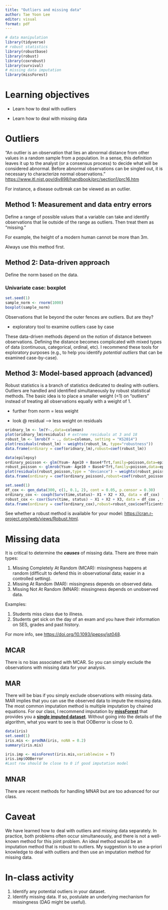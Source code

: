 ```yaml
---
title: "Outliers and missing data"
author: Tae Yoon Lee
editor: visual
format: pdf
---
```


```r
# data manipulation
library(tidyverse)
# robust statistics
library(robustbase)
library(robust)
library(coxrobust)
library(survival)
# missing data imputation
library(missForest)
```

# Learning objectives

-   Learn how to deal with outliers

-   Learn how to deal with missing data

# Outliers

"An outlier is an observation that lies an abnormal distance from other values in a random sample from a population. In a sense, this definition leaves it up to the analyst (or a consensus process) to decide what will be considered abnormal. Before abnormal observations can be singled out, it is necessary to characterize normal observations." <https://www.itl.nist.gov/div898/handbook/prc/section1/prc16.htm>

For instance, a disease outbreak can be viewed as an outlier.

## Method 1: Measurement and data entry errors

Define a range of possible values that a variable can take and identify observations that lie outside of the range as outliers. Then treat them as "missing."

For example, the height of a modern human cannot be more than 3m.

Always use this method first.

## Method 2: Data-driven approach

Define the norm based on the data.

### Univariate case: boxplot

```r
set.seed(1)
sample_norm <- rnorm(1000)
boxplot(sample_norm)
```

Observations that lie beyond the outer fences are outliers. But are they?

-   exploratory tool to examine outliers case by case

These data-driven methods depend on the notion of distance between observations. Defining the distance becomes complicated with mixed types of data (continuous, categorical, ordinal, etc). I recommend these tools for exploratory purposes (e.g., to help you identify *potential outliers* that can be examined case-by-case).

## Method 3: Model-based approach (advanced)

Robust statistics is a branch of statistics dedicated to dealing with outliers. Outliers are handled and identified simultaneously by robust statistical methods. The basic idea is to place a smaller weight (\<1) on "outliers" instead of treating all observations equally with a weight of 1.

-   further from norm = less weight

-   look \@ residual --\> less weight on residuals

```r
oridnary_lm <- lm(Y~.,data=coleman)
plot(oridnary_lm$residuals) # extreme residuals at 3 and 18
robust_lm <- lmrob(Y ~ ., data=coleman, setting = "KS2014")
plot(residuals(robust_lm) ~ weights(robust_lm, type="robustness")) 
data.frame(ordinary = coef(oridnary_lm),robust=coef(robust_lm))
```

```r
data(epilepsy)
ordinary_poisson <- glm(Ysum~ Age10 + Base4*Trt,family=poisson,data=epilepsy)
robust_poisson <- glmrob(Ysum~ Age10 + Base4*Trt,family=poisson,data=epilepsy)
plot(residuals(robust_poisson,type = "deviance") ~ weights(robust_poisson, type="robustness")) 
data.frame(ordinary = coef(ordinary_poisson),robust=coef(robust_poisson))
```

```r
set.seed(1)
df_cox <- gen_data(300, c(1, 0.1, 2), cont = 0.05, p.censor = 0.30)
ordinary_cox <- coxph(Surv(time,status)~ X1 + X2 + X3, data = df_cox)
robust_cox <- coxr(Surv(time, status) ~ X1 + X2 + X3, data = df_cox , trunc = 0.9)
data.frame(ordinary = coef(ordinary_cox),robust=robust_cox$coefficients)
```

See whether a robust method is available for your model: <https://cran.r-project.org/web/views/Robust.html>.

# Missing data

It is critical to determine the ***causes*** of missing data. There are three main types:

1.  Missing Completely At Random (MCAR): missingness happens at random (difficult to defend this in observational data; easier in a controlled setting).
2.  Missing At Random (MAR): missingness depends on observed data.
3.  Missing Not At Random (MNAR): missingness depends on unobserved data.

Examples:

1.  Students miss class due to illness.
2.  Students get sick on the day of an exam and you have their information on SES, grades and past history.

For more info, see <https://doi.org/10.1093/jpepsy/jst048>.

## MCAR

There is no bias associated with MCAR. So you can simply exclude the observations with missing data for your analysis.

## MAR

There will be bias if you simply exclude observations with missing data. MAR implies that you can use the observed data to impute the missing data. The most common imputation method is multiple imputation by chained equations. For our class, I recommend imputation by [**missForest**]{.underline} that provides you a [**single imputed dataset**]{.underline}. Without going into the details of the algorithm, what you want to see is that OOBerror is close to 0.

```r
data(iris)
set.seed(1)
iris.mis <- prodNA(iris, noNA = 0.2)
summary(iris.mis)

iris.imp <- missForest(iris.mis,variablewise = T)
iris.imp$OOBerror
#Last row should be close to 0 if good imputation model
```

## MNAR

There are recent methods for handling MNAR but are too advanced for our class.

# Caveat

We have learned how to deal with outliers and missing data separately. In practice, both problems often occur simultaneously, and there is not a well-known method for this joint problem. An ideal method would be an imputation method that is robust to outliers. My suggestion is to use a-priori knowledge to deal with outliers and then use an imputation method for missing data.

# In-class activity

1.  Identify any potential outliers in your dataset.
2.  Identify missing data. If so, postulate an underlying mechanism for missingness (DAG might be useful).
